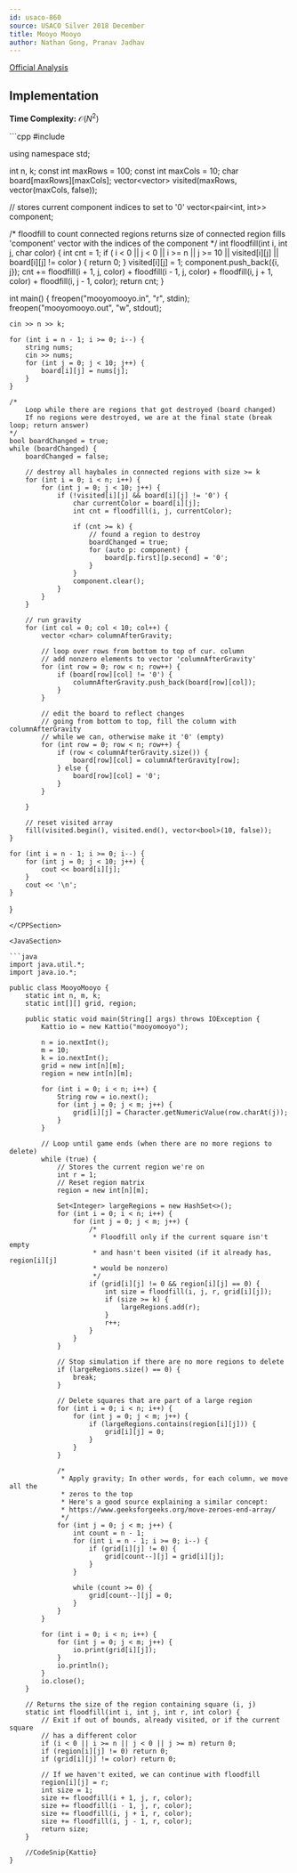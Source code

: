```yaml
---
id: usaco-860
source: USACO Silver 2018 December
title: Mooyo Mooyo
author: Nathan Gong, Pranav Jadhav
---
```


[Official Analysis](http://www.usaco.org/current/data/sol_mooyomooyo_silver_dec18.html)

## Implementation

**Time Complexity:** $\mathcal{O}(N^2)$

<LanguageSection>

<CPPSection>
```cpp
#include <bits/stdc++.h>

using namespace std;

int n, k;
const int maxRows = 100;
const int maxCols = 10;
char board[maxRows][maxCols];
vector<vector<bool>> visited(maxRows, vector<bool>(maxCols, false));

// stores current component indices to set to '0'
vector<pair<int, int>> component;


/*
	floodfill to count connected regions
	returns size of connected region
	fills 'component' vector with the indices of the component
*/
int floodfill(int i, int j, char color) {
	int cnt = 1;
	if (
		i < 0 || j < 0 || i >= n || j >= 10 ||
		visited[i][j] ||
		board[i][j] != color
	) {
		return 0;
	}
	visited[i][j] = 1;
	component.push_back({i, j});
	cnt += floodfill(i + 1, j, color)
	+ floodfill(i - 1, j, color)
	+ floodfill(i, j + 1, color)
	+ floodfill(i, j - 1, color);
	return cnt;
}

int main() {
	freopen("mooyomooyo.in", "r", stdin);
	freopen("mooyomooyo.out", "w", stdout);

	cin >> n >> k;

	for (int i = n - 1; i >= 0; i--) {
		string nums;
		cin >> nums;
		for (int j = 0; j < 10; j++) {
			board[i][j] = nums[j];
		}
	}

	/*
		Loop while there are regions that got destroyed (board changed)
		If no regions were destroyed, we are at the final state (break loop; return answer)
	*/
	bool boardChanged = true;
	while (boardChanged) {
		boardChanged = false;

		// destroy all haybales in connected regions with size >= k
		for (int i = 0; i < n; i++) {
			for (int j = 0; j < 10; j++) {
				if (!visited[i][j] && board[i][j] != '0') {
					char currentColor = board[i][j];
					int cnt = floodfill(i, j, currentColor);

					if (cnt >= k) {
						// found a region to destroy
						boardChanged = true;
						for (auto p: component) {
							board[p.first][p.second] = '0';
						}
					}
					component.clear();
				}
			}
		}

		// run gravity
		for (int col = 0; col < 10; col++) {
			vector <char> columnAfterGravity;

			// loop over rows from bottom to top of cur. column
			// add nonzero elements to vector 'columnAfterGravity'
			for (int row = 0; row < n; row++) {
				if (board[row][col] != '0') {
					columnAfterGravity.push_back(board[row][col]);
				}
			}

			// edit the board to reflect changes
			// going from bottom to top, fill the column with columnAfterGravity
			// while we can, otherwise make it '0' (empty)
			for (int row = 0; row < n; row++) {
				if (row < columnAfterGravity.size()) {
					board[row][col] = columnAfterGravity[row];
				} else {
					board[row][col] = '0';
				}
			}

		}

		// reset visited array
		fill(visited.begin(), visited.end(), vector<bool>(10, false));
	}

	for (int i = n - 1; i >= 0; i--) {
		for (int j = 0; j < 10; j++) {
			cout << board[i][j];
		}
		cout << '\n';
	}
}
```
</CPPSection>

<JavaSection>

```java
import java.util.*;
import java.io.*;

public class MooyoMooyo {
	static int n, m, k;
	static int[][] grid, region;
	
	public static void main(String[] args) throws IOException {
		Kattio io = new Kattio("mooyomooyo");

		n = io.nextInt();
		m = 10;
		k = io.nextInt();
		grid = new int[n][m];
		region = new int[n][m];

		for (int i = 0; i < n; i++) {
			String row = io.next();
			for (int j = 0; j < m; j++) {
				grid[i][j] = Character.getNumericValue(row.charAt(j));
			}
		}

		// Loop until game ends (when there are no more regions to delete)
		while (true) {
			// Stores the current region we're on
			int r = 1;
			// Reset region matrix
			region = new int[n][m];

			Set<Integer> largeRegions = new HashSet<>();
			for (int i = 0; i < n; i++) {
				for (int j = 0; j < m; j++) {
					/* 
					 * Floodfill only if the current square isn't empty
					 * and hasn't been visited (if it already has, region[i][j]
					 * would be nonzero)
					 */
					if (grid[i][j] != 0 && region[i][j] == 0) {
						int size = floodfill(i, j, r, grid[i][j]);
						if (size >= k) {
							largeRegions.add(r);
						}
						r++;
					}
				}
			}

			// Stop simulation if there are no more regions to delete
			if (largeRegions.size() == 0) {
				break;
			}

			// Delete squares that are part of a large region
			for (int i = 0; i < n; i++) {
				for (int j = 0; j < m; j++) {
					if (largeRegions.contains(region[i][j])) {
						grid[i][j] = 0;
					}
				}
			}
			
			/* 
			 * Apply gravity; In other words, for each column, we move all the
			 * zeros to the top
			 * Here's a good source explaining a similar concept:
			 * https://www.geeksforgeeks.org/move-zeroes-end-array/
			 */
			for (int j = 0; j < m; j++) {
				int count = n - 1;
				for (int i = n - 1; i >= 0; i--) {
					if (grid[i][j] != 0) {
						grid[count--][j] = grid[i][j];
					}
				}

				while (count >= 0) {
					grid[count--][j] = 0;
				}
			}
		}

		for (int i = 0; i < n; i++) {
			for (int j = 0; j < m; j++) {
				io.print(grid[i][j]);
			}
			io.println();
		}
		io.close();
	}

	// Returns the size of the region containing square (i, j)
	static int floodfill(int i, int j, int r, int color) {
		// Exit if out of bounds, already visited, or if the current square
		// has a different color
		if (i < 0 || i >= n || j < 0 || j >= m) return 0;
		if (region[i][j] != 0) return 0;
		if (grid[i][j] != color) return 0;
		
		// If we haven't exited, we can continue with floodfill
		region[i][j] = r;
		int size = 1;
		size += floodfill(i + 1, j, r, color);
		size += floodfill(i - 1, j, r, color);
		size += floodfill(i, j + 1, r, color);
		size += floodfill(i, j - 1, r, color);
		return size;
	}

	//CodeSnip{Kattio}
}
```

</JavaSection>

</LanguageSection>
